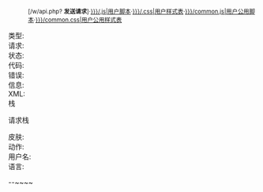 == {{{username|}}} ==

:<small class="plainlinks">[{{SERVER}}/w/api.php?{{{request|}}} '''发送请求''']·[[User:{{{username|}}}/{{{skin|}}}.js|用户脚本]]·[[User:{{{username|}}}/{{{skin|}}}.css|用户样式表]]·[[User:{{{username|}}}/common.js|用户公用脚本]]·[[User:{{{username|}}}/common.css|用户公用样式表]]</small>

;类型:{{{type|}}}
;请求:{{{request|}}}
;状态:{{{status|}}}
;代码:{{{code|}}}
;错误:{{{error|}}}
;信息:{{{info|}}}
;XML:{{{xml|}}}
;栈
{{{stack|}}}
;请求栈
{{{requeststack|}}}

;皮肤:{{{skin|}}}
;动作:{{{action|}}}
;用户名:{{{username|}}}
;语言:{{{language|}}}

{{{comment|}}}--~~<includeonly></includeonly>~~